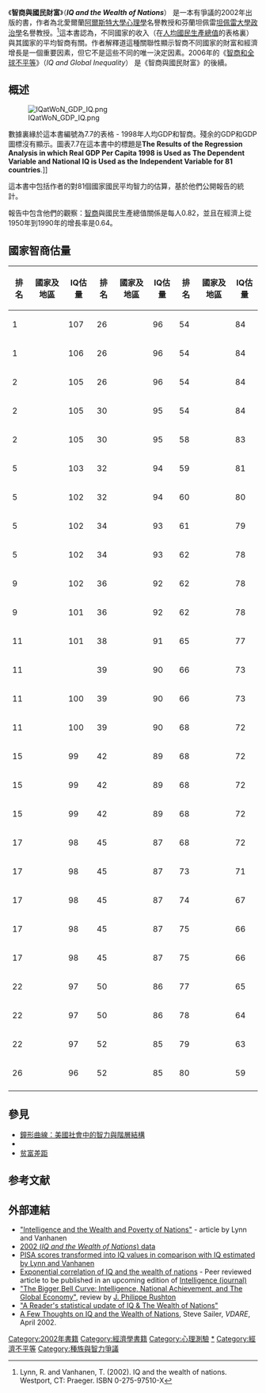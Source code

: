 {{Infobox Book
| name          = 智商與國民財富<br>IQ and the Wealth <br>of Nations
| title_orig    =
| translator    =
| image         = 
| image_caption = 
| author        = {{le|理查德·林恩|Richard Lynn}}<br />{{le|塔图·万哈宁|Tatu Vanhanen}}
| illustrator   = 
| cover_artist  = 
| country       = 
| language      = 英文
| series        = 
| subject       = 
| genre         = 
| publisher     = Praeger/Greenwood
| pub_date      = 2002
| english_pub_date =
| media_type    = 
| pages         =  
| isbn          = 
| oclc          =
| preceded_by   =
| followed_by   =
}}
《'''智商與國民財富'''》（'''''IQ and the Wealth of Nations'''''） 是一本有爭議的2002年出版的書，作者為北愛爾蘭[[阿爾斯特大學|阿爾斯特大學]][[心理學|心理學]]名譽教授{{le|理查德·林恩|Richard Lynn}}和芬蘭坦佩雷[[坦佩雷大學|坦佩雷大學]][[政治學|政治學]]名譽教授{{le|塔图·万哈宁|Tatu Vanhanen}}。<ref name="main">Lynn, R. and Vanhanen, T. (2002). IQ and the wealth of nations. Westport, CT: Praeger. ISBN 0-275-97510-X</ref>這本書認為，不同國家的收入（在[[人均國民生產總值|人均國民生產總值]]的表格裏）與其國家的平均智商有關。作者解釋道這種關聯性顯示智商不同國家的財富和經濟增長是一個重要因素，但它不是這些不同的唯一決定因素。2006年的《[[智商和全球不平等|智商和全球不平等]]》（''IQ and Global Inequality''） 是《智商與國民財富》的後續。

== 概述 ==
[[File:IQatWoN_GDP_IQ.png|right]]</ref> 數據裏緣於這本書編號為7.7的表格 - 1998年人均GDP和智商。殘余的GDP和GDP圖標沒有顯示。圖表7.7在這本書中的標題是'''The Results of the Regression Analysis in which Real GDP Per Capita 1998 is Used as The Dependent Variable and National IQ is Used as the Independent Variable for 81 countries'''.]]

這本書中包括作者的對81個國家國民平均智力的估算，基於他們公開報告的統計。

報告中包含他們的觀察：[[智商|智商]]與國民生產總值關係是每人0.82，並且在經濟上從1950年到1990年的增長率是0.64。
<!--
The authors believe that average IQ differences between nations are due to both [[gene|gene]]tic and economic factors. They also believe that low GDP can cause low IQ, just as low IQ can cause low GDP. (See: [[Positive_feedback|Positive feedback]])

The authors write that it is the ethical responsibility of rich, high-IQ nations to financially assist poor, low-IQ nations, as it is the responsibility of rich citizens to assist the poor.

The book was cited several times in the popular press, notably the British conservative newspaper ''[[The_Times|The Times]]''.{{Fact|date=April 2008}} Because Tatu Vanhanen is the father of [[Matti_Vanhanen|Matti Vanhanen]], the [[Finland|Finnish]] [[Prime_minister|Prime minister]], his work has received wide publicity in Finland. It has also been severely criticized.
<ref>[http://www.suz.unizh.ch/volken/ThomasVolken/pdfs/IQWealthNation.pdf The Impact of National IQ on Income and Growth: A Critique of [[Richard_Lynn|Richard Lynn]] and Tatu Vanhanens Recent Book] by Thomas Volken </ref><ref>[http://www.nature.com/hdy/journal/v92/n4/full/6800418a.html Book Review: IQ and the Wealth of Nations] Heredity April 2004, Volume 92, Number 4, Pages 359-360. K Richardson.</ref>
-->

== 國家智商估量 ==
<!--
[[Image:IQ_by_Country.png|right]]

這本由 Lynn 及 Vanhanen 所作的書的中心思想就是他們以為是代表了各國的智商平均值.  但他們不是自己做IQ測驗 (一項超龐大的計劃), 作者是把已知的測驗結果平均來得出各國的智商平均值。

For 104 of the 185 nations, no studies were available. In those cases, the authors have used an estimated value by taking averages of the IQs of neighboring or comparable nations.  For example, the authors arrived at a figure of 84 for El Salvador by averaging their calculations of 79 for Guatemala and 88 for Colombia. Including those estimated IQs, the correlation of IQ and GDP is 0.62.

To obtain a figure for South Africa, the authors averaged IQ studies done on different ethnic groups, resulting in a figure of 72.  The figures for Colombia, Peru and Singapore were arrived at in a similar manner.  For [[People's_Republic_of_China|People's Republic of China]], the authors used a figure of 109.4 for [[Shanghai|Shanghai]] and adjusted it down by an arbitrary 6 points because they believed the average across China's rural areas was probably less than that in Shanghai. Another figure from a study done in [[Beijing|Beijing]] was not adjusted downwards. Those two studies formed the resultant score for China (PRC).  For the figure of [[Macau|Macau]], the average IQ is 104 which is obtained from the score of the [[Programme_for_International_Student_Assessment|Programme for International Student Assessment]] (PISA) and in such a way transformed into an IQ score <ref>See Prenzel, Manfred et al. (eds).: PISA 2003. Münster: Waxmann 2004, p. 70, Table 2.9; or: PISA 2003: ''A Profile of Student Performance in Mathematics''</ref>.

In some cases, the IQ of a country is estimated by averaging the IQs of countries that are not actually neighbors of the country in question. For example, [[Kyrgyzstan|Kyrgyzstan]]'s IQ is estimated by averaging the IQs of Iran and Turkey, neither of which is close to Kyrgyzstan  –  China, which is a geographic neighbor, is not counted as such by Lynn and Vanhanen. This is presumably because the ethnic groups of the area speak Iranian and Turkic languages, but do not include Chinese.

To account for the [[Flynn_effect|Flynn effect]] (an increase in IQ scores over time), the authors adjusted the results of older studies upward by a number of points. 
-->
{| class="wikitable"
!排名!! 國家及地區 !! IQ估量 !!排名!! 國家及地區 !! IQ估量 !!排名!! 國家及地區 !! IQ估量 
|----------
|1||''{{flagcountry|Hong Kong}}''
|107
|26||{{flagcountry|Russia}}
|96
|54||{{flagcountry|Fiji}}
|84
|----------
|1||{{flagcountry|South Korea}}
|106
|26||{{flagcountry|Slovakia}}
|96
|54||{{flagcountry|Iran}}
|84
|----------
|2||{{flagcountry|People's Republic of China|China (PRC)}}
|105
|26||{{flagcountry|Uruguay}}
|96
|54||{{flagcountry|Marshall Islands}}
|84
|----------
|2||{{flagcountry|Japan}}
|105
|30||{{flagcountry|Portugal}}
|95
|54||{{flagcountry|Puerto Rico}}
|84
|----------
|2||{{flagcountry|ROC}}
|105
|30||{{flagcountry|Slovenia}}
|95
|58||{{flagcountry|Egypt}}
|83
|----------
|5||{{flagcountry|Singapore}}
|103
|32||{{flagcountry|Israel}}
|94
|59||{{flagcountry|India}}
|81
|----------
|5||{{flagcountry|Austria}}
|102
|32||{{flagcountry|Romania}}
|94
|60||{{flagcountry|Ecuador}}
|80
|----------
|5||{{flagcountry|Germany}}
|102
|34||{{flagcountry|Bulgaria}}
|93
|61||{{flagcountry|Guatemala}}
|79
|----------
|5||{{flagcountry|Italy}}
|102
|34||{{flagcountry|Ireland}}
|93
|62||{{flagcountry|Barbados}}
|78
|----------
|9||{{flagcountry|Netherlands}}
|102
|36||{{flagcountry|Greece}}
|92
|62||{{NPL}}
|78
|----------
|9||{{flagcountry|Sweden}}
|101
|36||{{flagcountry|Malaysia}}
|92
|62||{{flagcountry|Qatar}}
|78
|----------
|11||{{flagcountry|Switzerland}}
|101
|38||{{flagcountry|Thailand}}
|91
|65||{{flagcountry|Zambia}}
|77
|----------
|11||{{flagcountry|Belgium}}
|
|39||{{flagcountry|Croatia}}
|90
|66||{{flagcountry|Republic of the Congo}}
|73
|----------
|11||{{flagcountry|New Zealand}}
|100
|39||{{flagcountry|Peru}}
|90
|66||{{flagcountry|Uganda}}
|73
|----------
|11||{{flagcountry|United Kingdom}}
|100
|39||{{flagcountry|Turkey}}
|90
|68||{{flagcountry|Jamaica}}
|72
|----------
|15||{{flagcountry|Hungary}}
|99
|42||{{flagcountry|Colombia}}
|89
|68||{{flagcountry|Kenya}}
|72
|----------
|15||{{flagcountry|Poland}}
|99
|42||{{flagcountry|Indonesia}}
|89
|68||{{flagcountry|South Africa}}
|72
|----------
|15||{{flagcountry|Spain}}
|99
|42||{{flagcountry|Suriname}}
|89
|68||{{flagcountry|Sudan}}
|72
|----------
|17||{{flagcountry|Australia}}
|98
|45||{{flagcountry|Brazil}}
|87
|68||{{flagcountry|Tanzania}}
|72
|----------
|17||{{flagcountry|Denmark}}
|98
|45||{{flagcountry|Iraq}}
|87
|73||{{flagcountry|Ghana}}
|71
|----------
|17||{{flagcountry|France}}
|98
|45||{{flagcountry|Mexico}}
|87
|74||{{flagcountry|Nigeria}}
|67
|----------
|17||{{flagcountry|Mongolia}}
|98
|45||{{flagcountry|Samoa}}
|87
|75||{{flagcountry|Guinea}}
|66
|----------
|17||{{flagcountry|United States}}
|98
|45||{{flagcountry|Tonga}}
|87
|75||{{flagcountry|Zimbabwe}}
|66
|----------
|22||{{flagcountry|Canada}}
|97
|50||{{flagcountry|Lebanon}}
|86
|77||{{flagcountry|Democratic Republic of the Congo}}
|65
|----------
|22||{{flagcountry|Czech Republic}}
|97
|50||{{flagcountry|Philippines}}
|86
|78||{{flagcountry|Sierra Leone}}
|64
|----------
|22||{{flagcountry|Finland}}
|97
|52||{{flagcountry|Cuba}}
|85
|79||{{flagcountry|Ethiopia}}
|63
|----------
|26||{{flagcountry|Argentina}}
|96
|52||{{flagcountry|Morocco}}
|85
|80||{{flagcountry|Equatorial Guinea}}
|59
|----------
|}

<!--

===Special cases===
In several cases, actual GDP did not correspond with that predicted by IQ. In these cases, the authors argued that differences in GDP were caused by differences in natural resources and whether the nation used a "[[planned_economy|planned]]" or [[market_economy|"market" economy]].

One example of this was Qatar, whose IQ was estimated by Lynn and Vanhanen to be about 78, yet had a disproportionately high per capita GDP of roughly USD $17,000. The authors explain Qatar's disproportionately high GDP by its high [[petroleum|petroleum]] resources. Similarly, the authors think that large resources of [[diamond|diamond]]s explain the economic growth of the African nation [[Botswana|Botswana]], the fastest in the world for several decades.

The authors argued that the [[People's_Republic_of_China|People's Republic of China]]'s per capita GDP of roughly USD $4,500 could be explained by its use of a communist [[economic_system|economic system]] for much of its [[Economy_of_the_People's_Republic_of_China|recent history]].  The authors also predicted that communist nations who they believe have comparatively higher IQs, including the PRC, Vietnam, and North Korea, can be expected to gain GDP by moving from centrally-planned to market economic systems, while predicting continued poverty for African nations. Recent trends in the [[economy_of_the_People's_Republic_of_China|economy of the People's Republic of China]] and [[Vietnam|Vietnam]] seem to confirm this prediction, as China's GDP has grown rapidly since introducing market reforms. South Korea has a higher average IQ and a market economy. However, South Korea still has a lower [[List_of_countries_by_GDP_(PPP)_per_capita|GDP/Capita]] than many Western nations (but relatively high overall). Contrary to the theory of correlation between IQ and economy type many planned economies had higher literacy rates than most market economies. Still, South Korea went from amongst the poorest nations in the world to advanced economy by recording among fastest growth rate in the world.  Despite a supposedly higher average IQ and a market economy since the [[Meiji_Restoration|Meiji Restoration]] in 1867, [[Japan|Japan]] still has a lower [[List_of_countries_by_GDP_(PPP)_per_capita|GDP/Capita]] than many Western nations. 

The two most striking exceptions, however, may be [[Ireland|Ireland]] and the [[United_States|United States]]. Ireland, whose average I.Q. is listed at 93, has the fourth highest per capita GDP ([[Purchasing_power_parity|PPP]] adjusted) of any country in the world (after tiny [[Luxembourg|Luxembourg]], Norway and the United States).<ref>[http://stats.oecd.org/wbos/Default.aspx?usercontext=sourceoecd] OECD figures] for GDP PPP adjusted for 2005</ref><ref>[ GDP and GNI Ranking country performance is an interesting and useful exercise, but it can be misleading, in part because of what the indicators do not show], [http://www.oecdobserver.org/info/about_us.php OECD Observer], March 2005. "Ireland is another country where GDP has to be read with care. Ireland's position has risen up the GDP per head rankings since 1999, and is now in the top five countries in the OECD. This remarkable transformation has been put down to a mix of factors, of which inward investment in high value-added businesses is one. But does GDP per head accurately reflects Ireland’s actual wealth, since all that inward investment (and foreign labour) generates profits and other revenues, some of which inevitably flows back to the countries of origin?"</ref> The United States, with an average I.Q. of 98, has the third-highest per capita GDP (PPP adjusted), and is by far the most populous of the richest 10 countries. Both of these countries have I.Q. averages considerably below those of countries such as South Korea, Taiwan, and Germany, but have per capita GDPs about 1.5 times higher.

==Related studies==
{{Cleanup|date=October 2006}}
''IQ and the Wealth of Nations''' was not peer-reviewed before publication but was published by a publisher of academic literature. Peer reviewed articles have used the IQ scores presented in the book and some have also commented on the claims in the book.

Several negative reviews have been published in the scholarly literature. Susan Barnett and Wendy Williams wrote that "we see an edifice built on layer upon layer of arbitrary assumptions and selective [[data_manipulation|data manipulation]]. The data on which the entire book is based are of questionably validity and are used in ways that cannot be justified."<ref>{{Cite journal | journal = Contemporary Psychology: APA Review of Books | month = August | year = 2004 | volume = 49 | issue = 4 | pages = 389–396 | author = Barnett, Susan M. and Williams, Wendy | title = National Intelligence and the Emperor's New Clothes | url = http://psycinfo.apa.org/psyccritiques/display/?uid=2004-17780-001 | access-date = 2009-07-07 | archive-url = https://archive.today/20120717135726/http://psycinfo.apa.org/psyccritiques/display/?uid=2004-17780-001 | archive-date = 2012-07-17 | dead-url = yes }}</ref> They also wrote that cross country comparisons are "virtually meaningless." Ken Richardson wrote "This is not so much science, then, as a social crusade. The [[Pioneer_Fund|Pioneer Fund]] of America, champion of many dubious causes in the past, will obtain little credit from having assisted this one."<ref>[http://www.nature.com/hdy/journal/v92/n4/full/6800418a.html Heredity April 2004, Volume 92, Number 4, Pages 359-360]</ref> [[Thomas_Nechyba|Thomas Nechyba]] wrote of "relatively weak statistical evidence and dubious presumptions."<ref>Nechyba, T. (2004). Review of IQ and the Wealth of Nations. Journal of
Economic Literature, 42, 220–221. (p. 220)</ref> Astrid Ervik asked "are people in rich countries smarter than those in poorer countries?" and concluded that "the authors fail to present convincing evidence and appear to jump to conclusions."<ref>Ervik, A. O. (2003). IQ and the Wealth of Nations. The Economic Journal, 113, No. 488, F406–F407.</ref>

Denny Borsboom (2006) finds that mainstream contemporary test analysis does not reflect substantial recent developments in the field and "bears an uncanny resemblance to the psychometric state of the art as it existed in the 1950s." For example, it notes that ''IQ and the Wealth of Nations'', in order to show that the tests are unbiased, uses outdated methodology, if anything indicative of that test bias exist.<ref>[http://users.fmg.uva.nl/dborsboom/papers.htm The attack of the psychometricians] {{Wayback|url=http://users.fmg.uva.nl/dborsboom/papers.htm |date=20070608115759 }}. DENNY BORSBOOM. PSYCHOMETRIKA VOL 71, NO 3, 425–440. SEPTEMBER 2006.</ref>

Thomas Volken wrote that the study is "neither methodologically nor theoretically convincing."<ref>''The Impact of National IQ on Income and Growth'' [http://www.suz.unizh.ch/volken/ThomasVolken/pdfs/IQWealthNation.pdf] {{Wayback|url=http://www.suz.unizh.ch/volken/ThomasVolken/pdfs/IQWealthNation.pdf |date=20080627165644 }}</ref> Although critical of the IQ data, for the sake of argument Volken assumes that the data is correct but then criticizes the statistical methods used, finding no effect on growth or income. Using the same assumption, Garett Jones
and W. Joel Schneider report a strong connection between intelligence and economic growth.<ref>{{cite journal | title = Intelligence, Human Capital, and Economic Growth: An Extreme-Bounds Analysis | url = http://www.siue.edu/~garjone/JonesSchneApr.pdf | format = {{dead link|date=June 2008}} – <sup>[http://scholar.google.co.uk/scholar?hl=en&lr=&q=intitle%3AIntelligence%2C+Human+Capital%2C+and+Economic+Growth%3A+An+Extreme-Bounds+Analysis&as_publication=Journal+of+Economic+Growth&as_ylo=2006&as_yhi=2006&btnG=Search Scholar search]</sup>| author = Jones, G, Schneider, WJ | volume = Forthcoming | journal = Journal of Economic Growth | year = 2006}}</ref>

Erich Weede and Sebastian Kampf wrote that "there is one clear and robust result: average IQ does promote growth."<ref>Weede, E. and Kämpf, S. (2002). The Impact of Intelligence and Institutional Improvements on Economic Growth. Kyklos, 55, Fasc. 3, 361–380. (p. 376)</ref> Edward Miller wrote that "the theory helps significantly to explain why some countries are rich and some poor."<ref>Miller, E. (2002). Differential Intelligence and National Income. A review of IQ and the Wealth of Nations. Journal of Social, Political & Economic Studies, 27, 413–524. (p. 522)</ref>  Michael Palairet wrote that "Lynn and Vanhanen have launched a powerful challenge to economic historians and development economists who prefer not to use IQ as an analytical input."<ref>Palairet, M. R. (2004). Book review, IQ and the Wealth of Nations. Heredity, 92, 361–362.</ref>
In a reanalysis of the Lynn and Vanhanen's hypothesis, Dickerson (2006) finds that IQ and GDP data is best fitted by an exponential function, with IQ explaining approximately 70% of the variation in GDP.<ref>{{cite journal | author = Dickerson, R. E. | year = 2006 | month = May-June | title = Exponential correlation of IQ and the wealth of nations | journal = Intelligence | volume = 34 | issue = 3 | pages = 291–295 | id = | doi = 10.1016/j.intell.2005.09.006 }}</ref> Dickerson concludes that as a rough approximation "an increase of 10 points in mean IQ results in a doubling of the per capita GDP."

Whetzel and McDaniel (2006) conclude that the book's "results regarding the relationship between IQ, democracy and economic freedom are robust".<ref>{{cite journal | author = Whetzel, D. L. & McDaniel, M. A. | year = 2006 | month = September-October | title = Prediction of national wealth | journal = Intelligence | volume = 34 | issue = 5 | pages = 449–458 | doi = 10.1016/j.intell.2006.02.003 }}[http://www.people.vcu.edu/~mamcdani/Publications/Whetzel%20&%20McDaniel%20(2006,%20Intelligence)%20Prediction%20of%20national%20wealth.pdf PDF]</ref> Moreover, they address "criticisms concerning the measurement of IQ in purportedly low IQ countries", finding that by setting "all IQ scores below 90 to equal 90, the relationship between IQ and wealth of nations remained strong and actually increased in magnitude." On this question they conclude that their findings "argue against claims made by some that inaccuracies in IQ estimation of low IQ countries invalidate conclusions about the relationship between IQ and national wealth."

Voracek (2004) used the national IQ data to examine the relationship between intelligence and suicide, finding national IQ was positively correlated with national male and female suicide rates.<ref>{{cite journal | author = Voracek, M. | year = 2004 | month = | title = National intelligence and suicide rate: an ecological study of 85 countries | journal = Personality and Individual Differences | volume = 37 | issue = 3 | pages = 543–553 | id = | doi = 10.1016/j.paid.2003.09.025 }}</ref> The effect was not attenuated by controlling for GDP.

Barber (2005) found that national IQ was associated with rates of secondary education enrollment, illiteracy, and agricultural employment.<ref>{{cite journal | author = Barber, N. | year = 2005 | month = | title = Educational and ecological correlates of IQ: A cross-national investigation | journal = Intelligence | volume = 33 | issue = 3 | pages = 273–284 | id = | doi =  10.1016/j.intell.2005.01.001 }}</ref> The effect on illiteracy and agricultural employment remained with national wealth, infant mortality, and geographic continent controlled. 

Both Lynn and [[J._Philippe_Rushton|Rushton]] have suggested that high IQ is associated with colder climates. To test this hypothesis, Templer and Arikawa (2006) compare the national IQ data from Lynn and Vanhanen with data sets that describe national average skin color and average winter and summer temperatures.<ref>{{cite journal | author = Templer, D. I. and Arikawa, H. | year = 2006 | month =  | title = Temperature, skin color, per capita income, and IQ: An international perspective | journal = Intelligence | volume = 34 | issue = 2 | pages = 121–139| id = | doi = 10.1016/j.intell.2005.04.002 }}
see also discussion [http://theoccidentalquarterly.com/vol4no3/dt-tbc.html]</ref> They find that the strongest correlations to national IQ were −0.92 for skin color and −0.76 for average high winter temperature. They interpret this finding as strong support for IQ-climate association. Other studies using different data sets find no correlation [http://www.pnas.org/cgi/content/full/101/35/12824][http://dienekes.angeltowns.net/articles/greekiq/].

[[Satoshi_Kanazawa|Kanazawa]] (2006), "IQ and the wealth of states" (in press in ''Intelligence''), replicates across U.S. states Lynn and Vanhanen's demonstration that national IQs strongly correlate with macroeconomic performance.<ref>{{cite journal | author = Kanazawa, S.  | year = 2006  | month =   | title = IQ and the wealth of states  | journal = Intelligence  | volume = 34  | issue = 6  | pages = 593–600 | id =  | doi = 10.1016/j.intell.2006.04.003 | format = | accessdate = }}</ref> Kanazawa finds that state cognitive ability scores, based on the SAT data, correlate moderately with state economic performance, explaining about a quarter of the variance in gross state product per capita.

Hunt and Wittmann (in press) use data from the [[Program_for_International_Student_Assessment|Program for International Student Assessment]] (PISA) to conclude that "in spite of the weaknesses [in] several of their data points Lynn and Vanhanen's empirical conclusion was correct, but we question the simple explanation that national intelligence causes national wealth. We argue that the relationship is more complex".<ref>{{cite journal | author = Hunt, E., Wittmann, W. | year = in press | month =  | title = National intelligence and national prosperity | journal = Intelligence | volume =  36| issue =    | pages = 1| id = | doi = 10.1016/j.intell.2006.11.002}}</ref>

The book was followed by Lynn's 2006 ''[[Race_Differences_in_Intelligence|Race Differences in Intelligence]]'', which expands the data by nearly four times and concludes the average human IQ is presently 90 when compared to a norm of 100 based on UK data, or two thirds of a standard deviation below the UK norm, and Lynn and Vanhanen's 2006 ''[[IQ_and_Global_Inequality|IQ and Global Inequality]]''.<ref>Lynn, R. and Vanhanen, T. (2006). IQ and global inequality. Athens, GA: Washington Summit Books. see also {{cite journal | author = Lynn, R., & Mikk, J. | title = National differences in intelligence and educational attainment | journal = Intelligence | volume = In Press, Corrected Proof. | doi = 10.1016/j.intell.2006.06.001  | year = 2007 | pages = 115}}</ref>

[[Jared_Diamond|Jared Diamond]]'s ''[[Guns,_Germs_and_Steel|Guns, Germs and Steel]]'' instead argues that historical differences in economic and technological development for different areas can be explained by differences in geography (which affects factors like population density and spread of new technology) and differences in available crops and domesticatable animals. [[Richard_E._Nisbett|Richard Nisbett]] argues in his 2004 ''The Geography of Thought'' that some of these regional differences shaped lasting cultural traits, such as the collectivism required by East Asian rice [[irrigation|irrigation]], compared with the individualism of [[Ancient_Greece|ancient Greek]] herding, maritime mercantilism, and money crops wine and olive oil (pp. 34-35).

== Criticism ==
{{Refimprove|date=February 2009}}
===Criticism of research funding sources===
Lynn has been frequently criticized as a [[Pioneer_fund|Pioneer fund]] grantee.

=== Criticism of Dubious Data Sets ===
The figures were obtained by taking [[weighted_mean|unweighted averages]] of different IQ tests. The number of studies is very limited; the IQ figure is based on one study in 34 nations, two studies in 30 nations. There were actual tests for IQ in 81 nations. In 104 of the world's nations there were no IQ studies at all and IQ was estimated based on IQ in surrounding nations.<ref>[http://www.suz.unizh.ch/volken/ThomasVolken/pdfs/IQWealthNation.pdf The Impact of National IQ on Income and Growth: A Critique of [[Richard_Lynn|Richard Lynn]] and Tatu Vanhanens Recent Book] {{Wayback|url=http://www.suz.unizh.ch/volken/ThomasVolken/pdfs/IQWealthNation.pdf |date=20080627165644 }} by Thomas Volken</ref> The number of participants in each study was usually limited, often numbering under a few hundred.  The exceptions to this were the [[United_States|United States]] and [[Japan|Japan]], for which studies using more than several thousand participants are available.  

Many nations are very heterogeneous ethnically. This is true for many [[developing_countries|developing countries]]. It is very doubtful that an often limited number of participants from one or a few areas are representative for the population as whole.  

Studies that were averaged together often used different methods of IQ testing, different scales for IQ values and/or were done decades apart. IQ in children is different although correlated with IQ later in life and many of the studies tested only young children.

A test of 108 9-15-year olds in Barbados, of 50 13-16-year olds in Colombia, of 104 5-17-year olds in Ecuador, of 129 6-12-year olds in Egypt, of 48 10-14-year olds in Equatorial Guinea, and so on, all were taken as measures of 'national IQ'.<ref>[http://www.nature.com/hdy/journal/v92/n4/full/6800418a.html Book Review: IQ and the Wealth of Nations] Heredity April 2004, Volume 92, Number 4, Pages 359-360. K Richardson.</ref>

The notion that there is such a thing as a culturally neutral intelligence test is disputed.<ref>[https://www.tcrecord.org/Content.asp?ContentID=1544 ''The Cultural Context of Learning and Thinking: An Exploration in Experimental Anthropology''] Gay, Glick and Sharp (1971) made the following observation: "Cultural differences in cognition reside more in the situations to which particular cognitive processes are applied than in the existence of a process in one cultural group, and its absence in another." A similar position is held by Berry in ''Acculturative Stress'' 1974 [http://jcc.sagepub.com/cgi/content/abstract/5/4/382]</ref><ref>''Educational Handicap, Public Policy, and Social History: A Broadened Perspective on Mental Retardation'' ISBN 0-02-927920-8 Sarason and Doris (1979) view intelligence as a cultural invention that does not hold true across cultures.</ref><ref>[http://www.blackwell-synergy.com/doi/abs/10.1111/j.1468-2389.2006.00346.x Case for Non-Biased Intelligence Testing Against Black Africans Has Not Been Made: A Comment on Rushton, Skuy, and Bons (2004)] 1*, Leah K. Hamilton1, Betty R. Onyura1 and Andrew S. Winston International Journal of Selection and Assessment Volume 14 Issue 3 Page 278 - September 2006</ref><ref>[http://asm.sagepub.com/cgi/content/abstract/12/3/303 Culture-Fair Cognitive Ability Assessment] {{Wayback|url=http://asm.sagepub.com/cgi/content/abstract/12/3/303 |date=20061017213558 }} Steven P. Verney Assessment, Vol. 12, No. 3, 303-319 (2005)</ref><ref>[http://www.ncbi.nlm.nih.gov/entrez/query.fcgi?cmd=Retrieve&db=PubMed&list_uids=15742541&dopt=Abstract Cross-cultural effects on IQ test performance: a review and preliminary normative indications on WAIS-III test performance.] Shuttleworth-Edwards AB, Kemp RD, Rust AL, Muirhead JG, Hartman NP, Radloff SE. J Clin Exp Neuropsychol. 2004 Oct;26(7):903-20.</ref> There are many difficulties when one is measuring IQ scores across cultures, and in multiple languages. Use of the same set of exams requires translation, with all its attendant difficulties and possible misunderstandings in other cultures.<ref>Instruments developed to quantify smartness are culturally based and cannot simply be "transplanted" to a culture with different values (Greenfield, 1997). In ''Culture as process: Empirical methods for cultural psychology''</ref> To adapt to this, some IQ test rely on non-verbal approaches, which involve pictures, diagrams, and conceptual relationships (such as ''in-out'', ''big-small'', and so on).

===Criticism of Data Set Sources and their Accuracy ===
There are also errors in the raw data presented by authors. The results from Vinko Buj's 1981 study of 21 European cities and the Ghanaian capital [[Accra|Accra]] used different scaling from Lynn and Vanhanen's. A comparison of the reported to actual data from only a single study found 5 errors in 19 reported IQ scores.<ref>[http://dienekes.blogspot.com/2004/08/richard-lynns-massaged-iq-data.html Richard Lynn's Massaged IQ Data]</ref><ref>[http://dienekes.angeltowns.net/articles/greekiq/ Greek IQ] by Dienekes Pontikos</ref>

The national IQ of Ethiopia was estimated from a study done on 250 fifteen years old  Ethiopian Jews one year after their migration to Israel.  The research compares their level of performance with native Israelis using progressive matrices tests. It is strange that the data used to represent the "IQ of Ethiopia" are restricted to a tiny ethnic minority in Ethiopia, and that the tests were not even conducted in Ethiopia. Furthermore, one study showed that after intensive training, the cognitive ability of Ethiopian Jewish immigrants improved and caught up with that of their native Israeli peer groups.<ref>Kaniel, S and Fisherman S. (1991). Level of performance and distribution of errors in the progressive matrices test: a comparison of Ethiopian immigrant and native Israeli adolescents. International Journal of Psychology, 26, 25-33</ref>

=== Criticism of Subjective Statistical Manipulation by Authors ===
As noted earlier, in many cases arbitrary adjustments were made by authors to account for the [[Flynn_effect|Flynn effect]] or when the authors thought that the studies were not representative of the ethnic or social composition of the nation.

One critic writes: "Their scheme is to take the British Ravens IQ in 1979 as 100, and simply add or subtract 2 or 3 to the scores from other countries for each decade that the relevant date of test departs from that year. The assumptions of size, linearity and universal applicability of this correction across all countries are, of course, hugely questionable if not breathtaking. Flynn's original results were from only 14 (recently extended to twenty) industrialised nations, and even those gains varied substantially with test and country and were not linear. For example, recent studies report increases of eight points per decade among Danes; six points per decade in Spain; and 26 points over 14 years in Kenya (confirming the expectation that newly developing countries would show more rapid gains)."<ref>[http://www.nature.com/hdy/journal/v92/n4/full/6800418a.html Book Review: IQ and the Wealth of Nations] Heredity April 2004, Volume 92, Number 4, Pages 359-360. K Richardson.</ref>

There is controversy about the definition and usage of [[IQ|IQ]] and [[intelligence|intelligence]]. See also [[race_and_intelligence|race and intelligence]]. 

It is generally agreed many factors, including environment, culture, demographics, wealth, pollution, and educational opportunities, affect measured IQ.<ref>[http://faculty.mwsu.edu/psychology/Laura.Spiller/4503_Tests/intelligence_knowns_and_unknowns.pdf] {{Wayback|url=http://faculty.mwsu.edu/psychology/Laura.Spiller/4503_Tests/intelligence_knowns_and_unknowns.pdf |date=20110720011818 }} Intelligence: Knowns and Unknowns</ref> See also [[Health_and_intelligence|Health and intelligence]]. 

Finally, the [[Flynn_effect|Flynn effect]] may well reduce or eliminate differences in IQ between nations in the future. One estimate is that the average IQ of the US was below 75 before factors like improved nutrition started to increase IQ scores. Some predict that considering that the Flynn effect started first in more affluent nations, it will also disappear first in these nations. Then the IQ gap between nations will diminish. However, even assuming that the IQ difference will disappear among the babies born today, the differences will remain for decades simply because of the composition of the current workforce. [[Steve_Sailer|Steve Sailer]] noted as much when discussing the workforce in both India and China (see second diagram) [http://www.vdare.com/sailer/060423_lynn.htm].
-->
== 參見 ==
* [[鐘形曲線：美國社會中的智力與階層結構|鐘形曲線：美國社會中的智力與階層結構]]
* {{le|种族与智力|Race and intelligence}}
* [[贫富差距|贫富差距]]

== 参考文献 ==
{{Reflist|2}}

== 外部連結 ==
* [https://web.archive.org/web/20080503000250/http://www.rlynn.co.uk/pages/article_intelligence/1.asp "Intelligence and the Wealth and Poverty of Nations"] - article by Lynn and Vanhanen
* [http://www.isteve.com/IQ_Table.htm 2002 (''IQ and the Wealth of Nations'') data] {{Wayback|url=http://www.isteve.com/IQ_Table.htm |date=20090307072354 }}
* [http://www.v-weiss.de/calibration.html PISA scores transformed into IQ values in comparison with IQ estimated by Lynn and Vanhanen] {{Wayback|url=http://www.v-weiss.de/calibration.html |date=20090504093052 }}
* [https://web.archive.org/web/20060221091257/http://www.iapsych.com/articles/dickerson2006ip.pdf Exponential correlation of IQ and the wealth of nations] - Peer reviewed article to be published in an upcoming edition of [[Intelligence_(journal)|Intelligence (journal)]]
* [https://web.archive.org/web/20090320025803/http://www.ssc.uwo.ca/psychology/faculty/rushtonpdfs/L%26Vreview.pdf "The Bigger Bell Curve: Intelligence, National Achievement, and The Global Economy"], review by [[J._Philippe_Rushton|J. Philippe Rushton]]
* [https://web.archive.org/web/20080808135953/http://rpongett.phpwebhosting.com/gdp.html "A Reader's statistical update of IQ & The Wealth of Nations"]
* [https://archive.is/20130105025158/www.vdare.com/sailer/wealth_of_nations.htm A Few Thoughts on IQ and the Wealth of Nations], Steve Sailer, ''VDARE'', April 2002.

<!-- {{-}}
{{Population country lists}}
-->

[[Category:2002年書籍|Category:2002年書籍]]
[[Category:經濟學書籍|Category:經濟學書籍]]
[[Category:心理測驗|Category:心理測驗]]
[[Category:智力|*]]
[[Category:經濟不平等|Category:經濟不平等]]
[[Category:種族與智力爭議|Category:種族與智力爭議]]